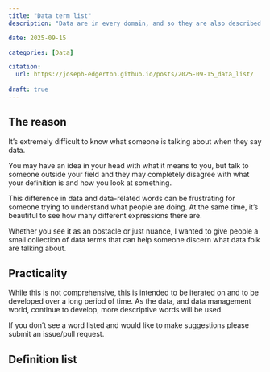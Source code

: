```yaml
---
title: "Data term list"
description: "Data are in every domain, and so they are also described in every domain. What do some of these terms mean, and what are some references that use these terms."

date: 2025-09-15

categories: [Data]

citation:
  url: https://joseph-edgerton.github.io/posts/2025-09-15_data_list/
  
draft: true
---
```


## The reason

It's extremely difficult to know what someone is talking about when they say data. 

You may have an idea in your head with what it means to you, but talk to someone outside your field and they may completely disagree with what your definition is and how you look at something.

This difference in data and data-related words can be frustrating for someone trying to understand what people are doing. At the same time, it's beautiful to see how many different expressions there are.

Whether you see it as an obstacle or just nuance, I wanted to give people a small collection of data terms that can help someone discern what data folk are talking about.

## Practicality

While this is not comprehensive, this is intended to be iterated on and to be developed over a long period of time. As the data, and data management world, continue to develop, more descriptive words will be used.

If you don't see a word listed and would like to make suggestions please submit an issue/pull request.

## Definition list










